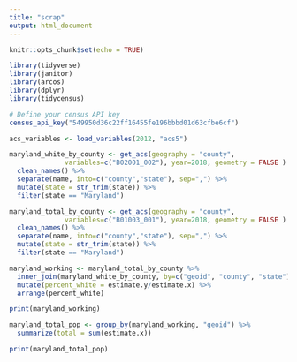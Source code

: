 ```yaml
---
title: "scrap"
output: html_document
---
```


```r
knitr::opts_chunk$set(echo = TRUE)
```

```r

library(tidyverse)
library(janitor)
library(arcos)
library(dplyr)
library(tidycensus)

```

```r

# Define your census API key
census_api_key("549950d36c22ff16455fe196bbbd01d63cfbe6cf")

```

```r

acs_variables <- load_variables(2012, "acs5")

```

```r

maryland_white_by_county <- get_acs(geography = "county", 
              variables=c("B02001_002"), year=2018, geometry = FALSE ) %>%
  clean_names() %>%
  separate(name, into=c("county","state"), sep=",") %>%
  mutate(state = str_trim(state)) %>%
  filter(state == "Maryland")

```

```r

maryland_total_by_county <- get_acs(geography = "county", 
              variables=c("B01003_001"), year=2018, geometry = FALSE ) %>%
  clean_names() %>%
  separate(name, into=c("county","state"), sep=",") %>%
  mutate(state = str_trim(state)) %>%
  filter(state == "Maryland")

```

```r

maryland_working <- maryland_total_by_county %>%
  inner_join(maryland_white_by_county, by=c("geoid", "county", "state")) %>%
  mutate(percent_white = estimate.y/estimate.x) %>%
  arrange(percent_white)

print(maryland_working)

```

```r

maryland_total_pop <- group_by(maryland_working, "geoid") %>%
  summarize(total = sum(estimate.x))

print(maryland_total_pop)

```
